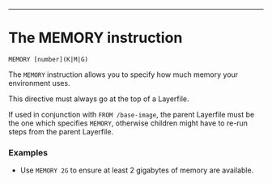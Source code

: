 ---

<div className="section-spacing"></div>

# The MEMORY instruction

`MEMORY [number](K|M|G)`

The `MEMORY` instruction allows you to specify how much memory your environment uses.

This directive must always go at the top of a Layerfile.

If used in conjunction with `FROM /base-image`, the parent Layerfile must be the one which specifies `MEMORY`, otherwise children might have to re-run steps from the parent Layerfile.

<div className="section-spacing"></div>

### Examples

- Use `MEMORY 2G` to ensure at least 2 gigabytes of memory are available.

<div className="section-spacing"></div>